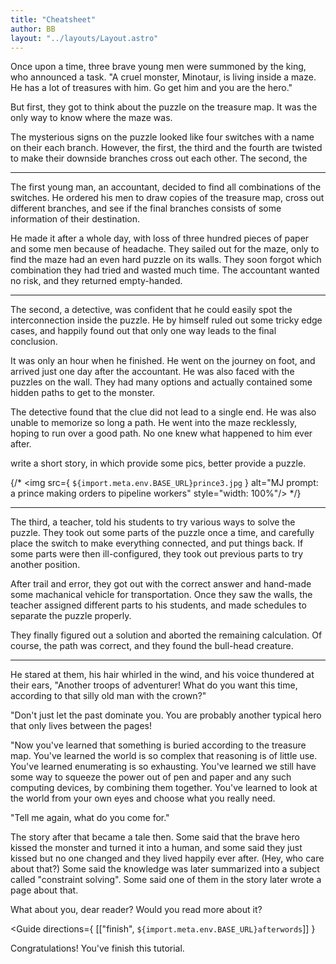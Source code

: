 ```yaml
---
title: "Cheatsheet"
author: BB
layout: "../layouts/Layout.astro"
---
```



Once upon a time, three brave young men were summoned by the king,
who announced a task. "A cruel monster, Minotaur, is living inside a maze.
He has a lot of treasures with him. Go get him and you are the hero."

But first, they got to think about the puzzle on the treasure map. It was
the only way to know where the maze was.

The mysterious signs on the puzzle looked like four switches with a name
on their each branch. However, the first, the third and the fourth are
twisted to make their downside branches cross out each other. The second,
the 

***

The first young man, an accountant, decided to find all combinations of
the switches. He ordered his men to draw copies of the treasure map,
cross out different branches, and see if the final branches consists of
some information of their destination.

He made it after a whole day, with loss of three hundred pieces of paper and
some men because of headache. They sailed out for the maze, only to find
the maze had an even hard puzzle on its walls. They soon forgot which
combination they had tried and wasted much time. The accountant wanted no
risk, and they returned empty-handed.

***

The second, a detective, was confident that he could easily
spot the interconnection inside the puzzle. He by himself ruled out
some tricky edge cases, and happily found out that only one way leads
to the final conclusion.

It was only an hour when he finished. He went on the journey on foot,
and arrived just one day after the accountant. He was also faced with
the puzzles on the wall. They had many options and actually contained
some hidden paths to get to the monster.

The detective found that the clue did not lead to a single end. He was
also unable to memorize so long a path. He went into the maze recklessly,
hoping to run over a good path. No one knew what happened to him ever
after.

<TodoModal>
write a short story, in which provide some pics, better provide
a puzzle.
</TodoModal>

{/* <img src={ `${import.meta.env.BASE_URL}prince3.jpg` }
alt="MJ prompt: a prince making orders to pipeline workers"
style="width: 100%"/> */}

***

The third, a teacher, told his students to try various ways to solve
the puzzle. They took out some parts of the puzzle once a time, and
carefully place the switch to make everything connected, and put things
back. If some parts were then ill-configured, they took out previous
parts to try another position.

After trail and error, they got out with the correct answer and hand-made
some machanical vehicle for transportation. Once they saw the walls,
the teacher assigned different parts to his students, and made schedules
to separate the puzzle properly.

They finally figured out a solution and aborted the remaining calculation.
Of course, the path was correct, and they found the bull-head creature.

***

He stared at them, his hair whirled in the wind, and his voice thundered at
their ears, "Another troops of adventurer! What do you want this time,
according to that silly old man with the crown?"

"Don't just let the past dominate you. You are probably another typical
hero that only lives between the pages!

"Now you've learned that something is buried according to the treasure map.
You've learned the world is so complex that reasoning is of little
use. You've learned enumerating is so exhausting. You've learned we still
have some way to squeeze the power out of pen and paper and any such
computing devices, by combining them together. You've learned to look at
the world from your own eyes and choose what you really need.

"Tell me again, what do you come for."

The story after that became a tale then. Some said that the brave hero
kissed the monster and turned it into a human, and some said they just
kissed but no one changed and they lived happily ever after. (Hey, who
care about that?) Some said the knowledge was later summarized into a
subject called "constraint solving". Some said one of them in the story
later wrote a page about that.

What about you, dear reader? Would you read more about it?

<Guide
directions={ [["finish", `${import.meta.env.BASE_URL}afterwords`]] }
>
Congratulations! You've finish this tutorial.
</Guide>
